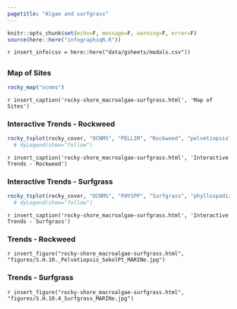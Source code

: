 ```yaml
---
pagetitle: "Algae and surfgrass"
---
```


```r
knitr::opts_chunk$set(echo=F, message=F, warning=F, error=F)
source(here::here("infographiqR.R"))
```

`r insert_info(csv = here::here("data/gsheets/modals.csv"))`

## {.tabset}

### Map of Sites

```r
rocky_map("ocnms")
```

`r insert_caption('rocky-shore_macroalgae-surfgrass.html', 'Map of Sites')`

### Interactive Trends - Rockweed {.active}

```r
rocky_tsplot(rocky_cover, "OCNMS", "PELLIM", "Rockweed", "pelvetiopsis") # %>%
  # dyLegend(show="follow")
```

`r insert_caption('rocky-shore_macroalgae-surfgrass.html', 'Interactive Trends - Rockweed')`

### Interactive Trends - Surfgrass

```r
rocky_tsplot(rocky_cover, "OCNMS", "PHYSPP", "Surfgrass", "phyllospadix") # %>%
  # dyLegend(show="follow")
```

`r insert_caption('rocky-shore_macroalgae-surfgrass.html', 'Interactive Trends - Surfgrass')`

### Trends - Rockweed

`r insert_figure("rocky-shore_macroalgae-surfgrass.html", "figures/S.H.10._Pelvetiopsis_SokolPt_MARINe.jpg")`

### Trends - Surfgrass

`r insert_figure("rocky-shore_macroalgae-surfgrass.html", "figures/S.H.10.4_Surfgrass_MARINe.jpg")`
